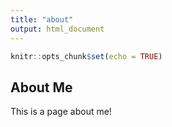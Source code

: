 ```yaml
---
title: "about"
output: html_document
---
```


```r
knitr::opts_chunk$set(echo = TRUE)
```

## About Me

This is a page about me!

